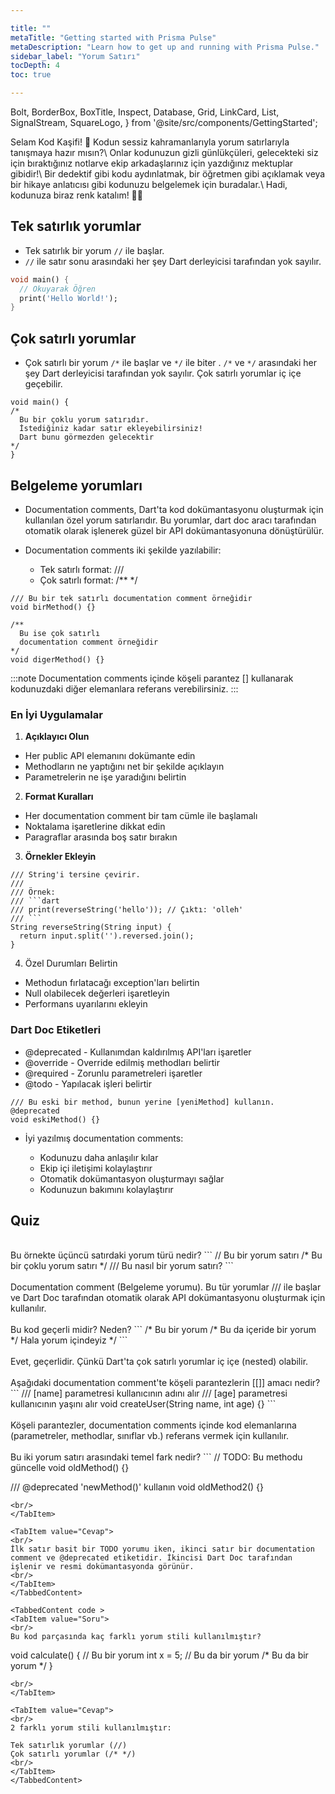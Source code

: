 ---

title: ""
metaTitle: "Getting started with Prisma Pulse"
metaDescription: "Learn how to get up and running with Prisma Pulse."
sidebar_label: "Yorum Satırı"
tocDepth: 4
toc: true

---

  Bolt,
  BorderBox,
  BoxTitle,
  Inspect,
  Database,
  Grid,
  LinkCard,
  List,
  SignalStream,
  SquareLogo,
} from '@site/src/components/GettingStarted';

<BorderBox>
<BoxTitle>Selam Kod Kaşifi! 👋</BoxTitle>
<span style={{ fontSize: '24px' }}>
Kodun sessiz kahramanlarıyla yorum satırlarıyla tanışmaya hazır mısın?\
Onlar kodunuzun gizli günlükçüleri, gelecekteki siz için bıraktığınız notlarve ekip arkadaşlarınız için yazdığınız mektuplar gibidir!\
Bir dedektif gibi kodu aydınlatmak, bir öğretmen gibi açıklamak veya
bir hikaye anlatıcısı gibi kodunuzu belgelemek için buradalar.\
Hadi, kodunuza biraz renk katalım! 📝✨
</span>
</BorderBox>


## Tek satırlık yorumlar

* Tek satırlık bir yorum `//` ile başlar.
* `//` ile satır sonu arasındaki her şey Dart derleyicisi tarafından yok sayılır.

```Dart
void main() {
  // Okuyarak Öğren
  print('Hello World!');
}
```

## Çok satırlı yorumlar

* Çok satırlı bir yorum `/*` ile başlar ve `*/` ile biter . `/*` ve `*/` arasındaki her şey Dart derleyicisi tarafından yok sayılır. Çok satırlı yorumlar iç içe geçebilir.

```
void main() {
/* 
  Bu bir çoklu yorum satırıdır.
  İstediğiniz kadar satır ekleyebilirsiniz!
  Dart bunu görmezden gelecektir 
*/
}
```

## Belgeleme yorumları

* Documentation comments, Dart'ta kod dokümantasyonu oluşturmak için kullanılan özel yorum satırlarıdır. Bu yorumlar, dart doc aracı tarafından otomatik olarak işlenerek güzel bir API dokümantasyonuna dönüştürülür.

* Documentation comments iki şekilde yazılabilir:
    - Tek satırlı format: ///
    - Çok satırlı format: /**  */

```
/// Bu bir tek satırlı documentation comment örneğidir
void birMethod() {}

/** 
  Bu ise çok satırlı
  documentation comment örneğidir
*/
void digerMethod() {}
```

:::note
Documentation comments içinde köşeli parantez [] kullanarak kodunuzdaki diğer elemanlara referans verebilirsiniz.
:::

### En İyi Uygulamalar

1. **Açıklayıcı Olun**

* Her public API elemanını dokümante edin
* Methodların ne yaptığını net bir şekilde açıklayın
* Parametrelerin ne işe yaradığını belirtin


2. **Format Kuralları**

* Her documentation comment bir tam cümle ile başlamalı
* Noktalama işaretlerine dikkat edin
* Paragraflar arasında boş satır bırakın


3. **Örnekler Ekleyin**
```
/// String'i tersine çevirir.
///
/// Örnek:
/// ```dart
/// print(reverseString('hello')); // Çıktı: 'olleh'
/// ```
String reverseString(String input) {
  return input.split('').reversed.join();
}
```

4. Özel Durumları Belirtin

* Methodun fırlatacağı exception'ları belirtin
* Null olabilecek değerleri işaretleyin
* Performans uyarılarını ekleyin

### Dart Doc Etiketleri

* @deprecated - Kullanımdan kaldırılmış API'ları işaretler
* @override - Override edilmiş methodları belirtir
* @required - Zorunlu parametreleri işaretler
* @todo - Yapılacak işleri belirtir

```
/// Bu eski bir method, bunun yerine [yeniMethod] kullanın.
@deprecated
void eskiMethod() {}
```

* İyi yazılmış documentation comments:

    - Kodunuzu daha anlaşılır kılar
    - Ekip içi iletişimi kolaylaştırır
    - Otomatik dokümantasyon oluşturmayı sağlar
    - Kodunuzun bakımını kolaylaştırır
## Quiz

<TabbedContent code >
<TabItem value="Soru"> 
<br/>
Bu örnekte üçüncü satırdaki yorum türü nedir?
```
// Bu bir yorum satırı
/* Bu bir çoklu
   yorum satırı */
/// Bu nasıl bir yorum satırı?
```
<br/>
</TabItem> 

<TabItem value="Cevap"> 
<br/>
Documentation comment (Belgeleme yorumu). Bu tür yorumlar /// ile başlar ve Dart Doc tarafından otomatik olarak API dokümantasyonu oluşturmak için kullanılır.
<br/>
</TabItem> 
</TabbedContent> 

<TabbedContent code >
<TabItem value="Soru"> 
<br/>
Bu kod geçerli midir? Neden?
```
/*
  Bu bir yorum
  /* Bu da içeride bir yorum */
  Hala yorum içindeyiz
*/
```
<br/>
</TabItem> 

<TabItem value="Cevap"> 
<br/>
Evet, geçerlidir. Çünkü Dart'ta çok satırlı yorumlar iç içe (nested) olabilir.
<br/>
</TabItem> 
</TabbedContent> 


<TabbedContent code >
<TabItem value="Soru"> 
<br/>
Aşağıdaki documentation comment'te köşeli parantezlerin [[]] amacı nedir?
```
/// [name] parametresi kullanıcının adını alır
/// [age] parametresi kullanıcının yaşını alır
void createUser(String name, int age) {}
```
<br/>
</TabItem> 

<TabItem value="Cevap"> 
<br/>
Köşeli parantezler, documentation comments içinde kod elemanlarına (parametreler, methodlar, sınıflar vb.) referans vermek için kullanılır.
<br/>
</TabItem> 
</TabbedContent> 

<TabbedContent code >
<TabItem value="Soru"> 
<br/>
Bu iki yorum satırı arasındaki temel fark nedir?
```
// TODO: Bu methodu güncelle
void oldMethod() {}

/// @deprecated 'newMethod()' kullanın
void oldMethod2() {}
```
<br/>
</TabItem> 

<TabItem value="Cevap"> 
<br/>
İlk satır basit bir TODO yorumu iken, ikinci satır bir documentation comment ve @deprecated etiketidir. İkincisi Dart Doc tarafından işlenir ve resmi dokümantasyonda görünür.
<br/>
</TabItem> 
</TabbedContent> 

<TabbedContent code >
<TabItem value="Soru"> 
<br/>
Bu kod parçasında kaç farklı yorum stili kullanılmıştır?
```
void calculate() {
  // Bu bir yorum
  int x = 5; // Bu da bir yorum
  /* Bu da
     bir yorum */
}
```
<br/>
</TabItem> 

<TabItem value="Cevap"> 
<br/>
2 farklı yorum stili kullanılmıştır:

Tek satırlık yorumlar (//)
Çok satırlı yorumlar (/* */)
<br/>
</TabItem> 
</TabbedContent> 
